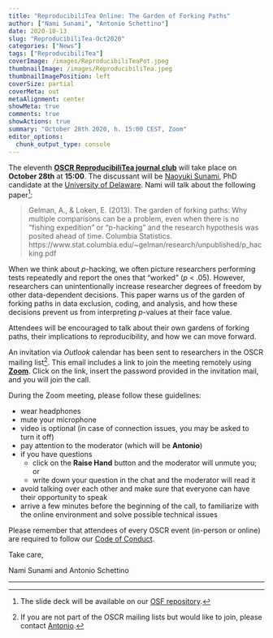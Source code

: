 ```yaml
---
title: "ReproducibiliTea Online: The Garden of Forking Paths"
author: ["Nami Sunami", "Antonio Schettino"]
date: 2020-10-13
slug: "ReproducibiliTea-Oct2020"
categories: ["News"]
tags: ["ReproducibiliTea"]
coverImage: /images/ReproducibiliTeaPot.jpeg
thumbnailImage: /images/ReproducibiliTea.jpeg
thumbnailImagePosition: left
coverSize: partial
coverMeta: out
metaAlignment: center
showMeta: true
comments: true
showActions: true
summary: "October 28th 2020, h. 15:00 CEST, Zoom"
editor_options: 
  chunk_output_type: console
---
```


The eleventh [**OSCR ReproducibiliTea journal club**](https://www.openscience-rotterdam.com/2019/10/announcement-reproducibilitea/) will take place on **October 28th** at **15:00**. The discussant will be [Naoyuki Sunami](https://naoyukisunami.com/), PhD candidate at the [University of Delaware](https://www.udel.edu/). Nami will talk about the following paper[^1]: 

> Gelman, A., & Loken, E. (2013). The garden of forking paths: Why multiple comparisons can be a problem, even when there is no “fishing expedition” or “p-hacking” and the research hypothesis was posited ahead of time. Columbia Statistics. https://www.stat.columbia.edu/~gelman/research/unpublished/p_hacking.pdf

When we think about *p*-hacking, we often picture researchers performing tests repeatedly and report the ones that "worked" (*p* < .05). However, researchers can unintentionally increase researcher degrees of freedom by other data-dependent decisions. This paper warns us of the garden of forking paths in data exclusion, coding, and analysis, and how these decisions prevent us from interpreting *p*-values at their face value. 

Attendees will be encouraged to talk about their own gardens of forking paths, their implications to reproducibility, and how we can move forward.

An invitation via *Outlook* calendar has been sent to researchers in the OSCR mailing list[^2]. This email includes a link to join the meeting remotely using [**Zoom**](https://zoom.us/). Click on the link, insert the password provided in the invitation mail, and you will join the call.

During the Zoom meeting, please follow these guidelines:

* wear headphones
* mute your microphone
* video is optional (in case of connection issues, you may be asked to turn it off)
* pay attention to the moderator (which will be **Antonio**)
* if you have questions
  - click on the **Raise Hand** button and the moderator will unmute you; or
  - write down your question in the chat and the moderator will read it
* avoid talking over each other and make sure that everyone can have their opportunity to speak
* arrive a few minutes before the beginning of the call, to familiarize with the online environment and solve possible technical issues

Please remember that attendees of every OSCR event (in-person or online) are required to follow our [Code of Conduct](https://www.openscience-rotterdam.com/coc/).

Take care,

Nami Sunami and Antonio Schettino

***

[^1]: The slide deck will be available on our [OSF repository](https://osf.io/yk9pf/).
[^2]: If you are not part of the OSCR mailing lists but would like to join, please contact [Antonio](mailto:schettino@eur.nl).


